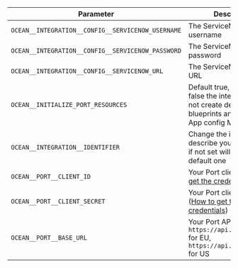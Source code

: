 | Parameter                                         | Description                                                                                                                                                      | Required |
| ------------------------------------------------- | ---------------------------------------------------------------------------------------------------------------------------------------------------------------- | -------- |
| `OCEAN__INTEGRATION__CONFIG__SERVICENOW_USERNAME` | The ServiceNow account username                                                                                                                                  | ✅       |
| `OCEAN__INTEGRATION__CONFIG__SERVICENOW_PASSWORD` | The ServiceNow account password                                                                                                                                  | ✅       |
| `OCEAN__INTEGRATION__CONFIG__SERVICENOW_URL`      | The ServiceNow instance URL                                                                                                                                      | ✅       |
| `OCEAN__INITIALIZE_PORT_RESOURCES`                | Default true, When set to false the integration will not create default blueprints and the port App config Mapping                                               | ❌       |
| `OCEAN__INTEGRATION__IDENTIFIER`                  | Change the identifier to describe your integration, if not set will use the default one                                                                          | ❌       |
| `OCEAN__PORT__CLIENT_ID`                          | Your Port client id ([How to get the credentials](https://docs.getport.io/build-your-software-catalog/custom-integration/api/#find-your-port-credentials))     | ✅       |
| `OCEAN__PORT__CLIENT_SECRET`                      | Your Port client secret ([How to get the credentials](https://docs.getport.io/build-your-software-catalog/custom-integration/api/#find-your-port-credentials)) | ✅       |
| `OCEAN__PORT__BASE_URL`                           | Your Port API URL - `https://api.getport.io` for EU, `https://api.us.getport.io` for US                                                                        | ✅       |

